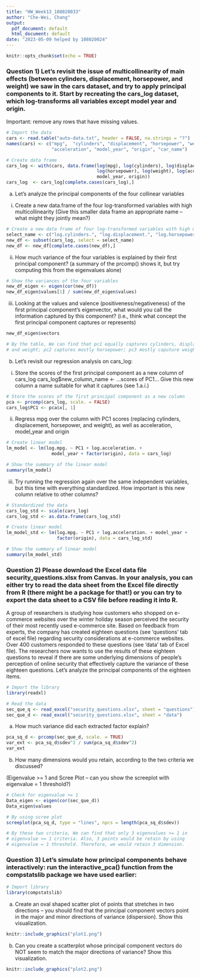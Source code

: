 ```yaml
---
title: "HW_Week13_108020033"
author: "Che-Wei, Chang"
output:
  pdf_document: default
  html_document: default
date: "2023-05-09 helped by 108020024"
---
```


```r
knitr::opts_chunk$set(echo = TRUE)
```

### Question 1) Let’s revisit the issue of multicollinearity of main effects (between cylinders, displacement, horsepower, and weight) we saw in the cars dataset, and try to apply principal components to it. Start by recreating the cars_log dataset, which log-transforms all variables except model year and origin.

Important: remove any rows that have missing values.

```r
# Import the data
cars <- read.table("auto-data.txt", header = FALSE, na.strings = "?")
names(cars) <- c("mpg",  "cylinders", "displacement", "horsepower", "weight", 
                 "acceleration", "model_year", "origin", "car_name")

# Create data frame
cars_log <- with(cars, data.frame(log(mpg), log(cylinders), log(displacement), 
                                  log(horsepower), log(weight), log(acceleration), 
                                  model_year, origin))
cars_log  <- cars_log[complete.cases(cars_log),]
```

a. Let’s analyze the principal components of the four collinear variables

(i) Create a new data.frame of the four log-transformed variables with high multicollinearity
(Give this smaller data frame an appropriate name – what might they jointly mean?)

```r
# Create a new data frame of four log-transformed variables with high multicollinearity
select_name <- c("log.cylinders.", "log.displacement.", "log.horsepower.", "log.weight.")
new_df <- subset(cars_log, select = select_name)
new_df <- new_df[complete.cases(new_df),]
```

(ii) How much variance of the four variables is explained by their first principal component?
(a summary of the prcomp() shows it, but try computing this from the eigenvalues alone)

```r
# Show the variances of the four variables
new_df_eigen <- eigen(cor(new_df))
new_df_eigen$values[1] / sum(new_df_eigen$values)
```
\newpage

(iii) Looking at the values and valence (positiveness/negativeness) of the first principal component’s eigenvector, what would you call the information captured by this component?
(i.e., think what concept the first principal component captures or represents)

```r
new_df_eigen$vectors

# By the table, We can find that pc1 equally captures cylinders, displacement, horsepower,
# and weight; pc2 captures mostly horsepower; pc3 mostly caputure weight; pc4 captures displacement.
```

b. Let’s revisit our regression analysis on cars_log:

(i) Store the scores of the first principal component as a new column of cars_log
cars_log$new_column_name <- ...scores of PC1…
Give this new column a name suitable for what it captures (see 1.a.i.)

```r
# Store the scores of the first principal component as a new column
pca <- prcomp(cars_log, scale. = FALSE)
cars_log$PC1 <- pca$x[, 1]
```

(ii) Regress mpg over the column with PC1 scores (replacing cylinders, displacement, horsepower, and weight), as well as acceleration, model_year and origin

```r
# Create linear model
lm_model <- lm(log.mpg. ~ PC1 + log.acceleration. + 
                 model_year + factor(origin), data = cars_log)

# Show the summary of the linear model
summary(lm_model)
```

(iii) Try running the regression again over the same independent variables, but this time with everything standardized. How important is this new column relative to other columns?
   
```r
# Standardized the data
cars_log_std <- scale(cars_log)
cars_log_std <- as.data.frame(cars_log_std)

# Create linear model
lm_model_std <- lm(log.mpg. ~ PC1 + log.acceleration. + model_year + 
                   factor(origin), data = cars_log_std)

# Show the summary of linear model
summary(lm_model_std)
```
\newpage

### Question 2) Please download the Excel data file security_questions.xlsx from Canvas. In your analysis, you can either try to read the data sheet from the Excel file directly from R (there might be a package for that!) or you can try to export the data sheet to a CSV file before reading it into R.

A group of researchers is studying how customers who shopped on e-commerce websites over the winter holiday season perceived the security of their most recently used e-commerce site. Based on feedback from experts, the company has created eighteen questions (see ‘questions’ tab of excel file) regarding security considerations at e-commerce websites. Over 400 customers responded to these questions (see ‘data’ tab of Excel file). The researchers now wants to use the results of these eighteen questions to reveal if there are some underlying dimensions of people’s perception of online security that effectively capture the variance of these eighteen questions. Let’s analyze the principal components of the eighteen items.

```r
# Import the library
library(readxl)
```

```r
# Read the data
sec_que_q <- read_excel("security_questions.xlsx", sheet = "questions")
sec_que_d <- read_excel("security_questions.xlsx", sheet = "data")
```

a. How much variance did each extracted factor explain?

```r
pca_sq_d <- prcomp(sec_que_d, scale. = TRUE)
var_ext <- pca_sq_d$sdev^2 / sum(pca_sq_d$sdev^2)
var_ext
```

b. How many dimensions would you retain, according to the two criteria we discussed?

(Eigenvalue >= 1 and Scree Plot – can you show the screeplot with eigenvalue = 1 threshold?)

```r
# Check for eigenvalue >= 1
Data_eigen <- eigen(cor(sec_que_d))
Data_eigen$values

# By using scree plot
screeplot(pca_sq_d, type = "lines", npcs = length(pca_sq_d$sdev))

# By these two criteria, We can find that only 3 eigenvalues >= 1 in 
# eigenvalue >= 1 criteria. Also, 3 points would be retain by using 
# eigenvalue = 1 threshold. Therefore, we would retain 3 dimension.
```
\newpage

### Question 3) Let’s simulate how principal components behave interactively: run the interactive_pca() function from the compstatslib package we have used earlier:

```r
# Import library
library(compstatslib)
```

a. Create an oval shaped scatter plot of points that stretches in two directions – you should find that the principal component vectors point in the major and minor directions of variance (dispersion). Show this visualization.

```r
knitr::include_graphics("plot1.png")
```
\newpage

b. Can you create a scatterplot whose principal component vectors do NOT seem to match the major directions of variance? Show this visualization.

```r
knitr::include_graphics("plot2.png")
```